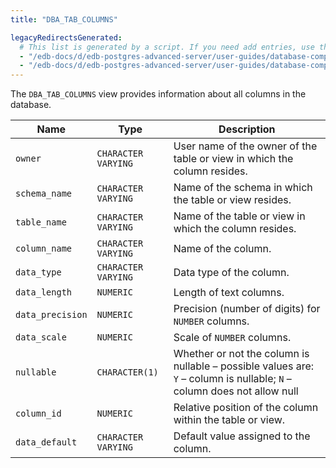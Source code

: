 ```yaml
---
title: "DBA_TAB_COLUMNS"

legacyRedirectsGenerated:
  # This list is generated by a script. If you need add entries, use the `legacyRedirects` key.
  - "/edb-docs/d/edb-postgres-advanced-server/user-guides/database-compatibility-for-oracle-developers-catalog-views-guide/13/dba_tab_columns.html"
  - "/edb-docs/d/edb-postgres-advanced-server/user-guides/database-compatibility-for-oracle-developers-catalog-views-guide/latest/dba_tab_columns.html"
---
```


<div id="dba_tab_columns" class="registered_link"></div>

The `DBA_TAB_COLUMNS` view provides information about all columns in the database.

| Name             | Type                | Description                                                                                                             |
| ---------------- | ------------------- | ----------------------------------------------------------------------------------------------------------------------- |
| `owner`          | `CHARACTER VARYING` | User name of the owner of the table or view in which the column resides.                                                |
| `schema_name`    | `CHARACTER VARYING` | Name of the schema in which the table or view resides.                                                                  |
| `table_name`     | `CHARACTER VARYING` | Name of the table or view in which the column resides.                                                                  |
| `column_name`    | `CHARACTER VARYING` | Name of the column.                                                                                                     |
| `data_type`      | `CHARACTER VARYING` | Data type of the column.                                                                                                |
| `data_length`    | `NUMERIC`           | Length of text columns.                                                                                                 |
| `data_precision` | `NUMERIC`           | Precision (number of digits) for `NUMBER` columns.                                                                      |
| `data_scale`     | `NUMERIC`           | Scale of `NUMBER` columns.                                                                                              |
| `nullable`       | `CHARACTER(1)`      | Whether or not the column is nullable – possible values are: `Y` – column is nullable; `N` – column does not allow null |
| `column_id`      | `NUMERIC`           | Relative position of the column within the table or view.                                                               |
| `data_default`   | `CHARACTER VARYING` | Default value assigned to the column.                                                                                   |
